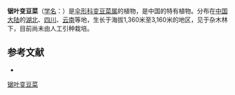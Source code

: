 {{NoteTA|G1=LS}}
{{Speciesbox
| name = 锯叶变豆菜
| status = 
| status_system = 
| image =
| genus = Sanicula
| species = serrata
| authority = Wolff in Engl.
}}

'''锯叶变豆菜'''（[[学名|学名]]：{{lang|la|''Sanicula serrata''}}）是[[伞形科|伞形科]][[变豆菜属|变豆菜属]]的植物，是中国的特有植物。分布在[[中国大陆|中国大陆]]的[[湖北|湖北]]、[[四川|四川]]、[[云南|云南]]等地，生长于海拔1,360米至3,160米的地区，见于杂木林下，目前尚未由人工引种栽培。

== 参考文献 ==
<div class="references-small">
* {{cite web| url =http://www.bioinfo.cn/db05/KmzwSpecies.php?action=view&id=23096| title =锯叶变豆菜| work =《中国高等植物数据库全库》| publisher =中国科学院微生物研究所| author =昆明植物研究所| accessdate =2009-02-25| deadurl =yes| archiveurl =https://web.archive.org/web/20160305060600/http://www.bioinfo.cn/db05/KmzwSpecies.php?action=view&id=23096| archivedate =2016-03-05}}
</div>
{{Taxonbar|from=Q15232010}}

[[Category:变豆菜属|锯叶变豆菜]]


{{Apiales-stub}}